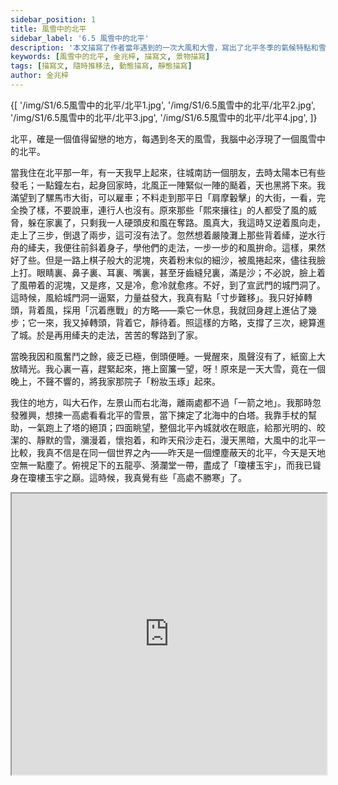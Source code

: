 ```yaml
---
sidebar_position: 1
title: 風雪中的北平
sidebar_label: '6.5 風雪中的北平'
description: '本文描寫了作者當年遇到的一次大風和大雪，寫出了北平冬季的氣候特點和雪後的壯麗景觀，抒發了對這個城市的留戀之情。'
keywords: [風雪中的北平, 金兆梓, 描寫文, 景物描寫]
tags: [描寫文, 隨時推移法, 動態描寫, 靜態描寫]
author: 金兆梓
---
```


<Carousel>
  {[
    '/img/S1/6.5風雪中的北平/北平1.jpg',
    '/img/S1/6.5風雪中的北平/北平2.jpg',
    '/img/S1/6.5風雪中的北平/北平3.jpg',
    '/img/S1/6.5風雪中的北平/北平4.jpg',
  ]}
</Carousel>

<MainText>

<div className="main prose">

<Annotate title='即北京，民國初年建都南京，北京改稱北平。1949 年中華人民共和國成立，以北平為首都，復稱北京。'>北平</Annotate>，確是一個值得留戀的地方，每遇到冬天的風雪，我腦中必浮現了一個風雪中的北平。

當我住在北平那一年，有一天我早上起來，往城南訪一個朋友，去時太陽本已有些<Annotate title="北方土話颳大風之前，日光微弱，太陽周圍有一層朦朧的光圈，看起來好像長了白一樣，稱為發毛。">發毛</Annotate>；一點鐘左右，起身回家時，北風正一陣緊似一陣的颳着，天也黑將下來。我滿望到了<Annotate title='粵 [羅]，[lo4]。'>騾</Annotate>馬市大街，可以雇車；不料走到那平日「<Annotate title="肩膊和肩膊相摩，車輪和車輪相撞。形容人車絡繹不絕，熱鬧擁擠。轂，車輪的中心部分，借代為車輪。粵 [谷]，[guk7]。">肩摩轂擊</Annotate>」的大街，一看，完全換了樣，不要說車，連行人也沒有。原來那些「<Annotate title="形容行人來往眾多，非常熱鬧。攘，粵 [羊]，[joeng4]。">熙來攘往</Annotate>」的人都受了風的威脅，躲在家裏了，只剩我一人硬頭皮和風在奪路。風真大，我這時又逆着風向走，走上了三步，倒退了兩步，這可沒有法了。忽然想着<Annotate title="位於浙江桐廬富春江，又稱七里灘、七里瀨。傳說是東漢嚴光隱居垂釣的地方。">嚴陵灘</Annotate>上那些背着<Annotate title="拉船前進的粗繩。粵 [牽]，[hin1]。">縴</Annotate>，逆水行舟的縴夫，我便往前斜着身子，學他們的走法，一步一步的和風<Annotate title='豁出去。粵 [判]，[pun3]。'>拚</Annotate>命。這樣，果然好了些。但是一路上棋子般大的泥塊，夾着粉末似的細沙，被風捲起來，儘往我臉上打。眼睛裏、鼻子裏、耳裏、嘴裏，甚至牙齒縫兒裏，滿是沙；不必說，臉上着了風帶着的泥塊，又是疼，又是冷，愈冷就愈疼。不好，到了宣武門的城門洞了。這時候，風給城門洞一逼緊，力量益發大，我真有點「寸步難移」。我只好掉轉頭，背着風，採用「沉着應戰」的方略——乘它一休息，我就回身趕上進佔了幾步；它一來，我又掉轉頭，背着它，靜待着。照這樣的方略，支撐了三次，總算進了城。於是再用縴夫的走法，苦苦的奪路到了家。

當晚我因和風奮鬥之餘，疲乏已極，倒頭便睡。一覺醒來，風聲沒有了，紙窗上大放晴光。我心裏一喜，趕緊起來，捲上窗簾一望，呀！原來是一天大雪，竟在一個晚上，不聲不響的，將我家那院子「<Annotate title="白粉裝飾的，白玉雕成的。這裏比喻院中的景物被白雪覆蓋起來的樣子。">粉妝玉琢</Annotate>」起來。

我住的地方，叫大石作，左景山而右北海，離兩處都不過「一箭之地」。我那時忽發雅興，想揀一高處看看北平的雪景，當下揀定了北海中的白塔。我靠手杖的幫助，一氣跑上了塔的絕頂；四面眺望，整個北平內城就收在眼底，給那光明的、皎潔的、靜默的雪，瀰漫着，懷抱着，和昨天飛沙走石，漫天黑暗，大風中的北平一比較，我真不信是在同一個世界之內——昨天是一個煙塵蔽天的北平，今天是天地空無一點塵了。俯視足下的五龍亭、漪瀾堂一帶，盡成了「<Annotate title='形容精美華麗的樓閣。瓊，粵 [鯨]，[king4]。'>瓊樓玉宇</Annotate>」，而我已<Annotate title='縱身向上。聳，粵 [慫]，[sung2]。'>聳身</Annotate>在瓊樓玉宇之巔。這時候，我真覺有些「<Annotate title='高地之寒意令人無法承受。勝：禁得起、承受得了。粵 [升]，[sing1]。'>高處不勝寒</Annotate>」了。

</div>

</MainText>

<iframe
  src='https://www.google.com/maps/embed?pb=!1m46!1m12!1m3!1d4721.593144729981!2d116.37492275978136!3d39.8881682462924!2m3!1f0!2f0!3f0!3m2!1i1024!2i768!4f13.1!4m31!3e2!4m5!1s0x35f04d7becb34f1b%3A0x50665cb0c834365f!2z5Lit5ZyL5YyX5Lqs5biC6KW_5Z-O5Yy66aqh6ams5biC5aSn6KGX!3m2!1d39.889379999999996!2d116.37973!4m5!1s0x35f05280e84312bb%3A0xc20508e3af6e0aca!2z5Lit5ZyL5YyX5Lqs5biC6KW_5Z-O5Y2A5a6j5q2m6ZaA!3m2!1d39.899723!2d116.374314!4m5!1s0x35f052e733d8f6e7%3A0x3610439e65614ccd!2z5Lit5ZyL5YyX5Lqs5biC6KW_5Z-O5Yy65pmv5bGx6KW_6KGXNDblj7flpKfnn7PkvZzog6HlkIwz6Jmf!3m2!1d39.924800999999995!2d116.393811!4m5!1s0x35f052e0cf4da489%3A0x95549f0b9c7f635b!2z5Lit5ZyL5YyX5Lqs6KW_5Z-O5Y2A5pmv5bGx6KW_6KGX5pmv5bGx5YWs5ZyS!3m2!1d39.9250988!2d116.3968433!4m5!1s0x35f052e6b32b6159%3A0xe22c80c89d0ec575!2z5Lit5ZyL5YyX5Lqs5biC6KW_5Z-O5Yy65paH5rSl6KGX5YyX5rW35YWs5ZyS!3m2!1d39.925447399999996!2d116.38926389999999!5e0!3m2!1sen!2shk!4v1647883394195!5m2!1sen!2shk'
  width='100%'
  height='450'
  style={{ border: 0 }}
  allowFullScreen
  loading='lazy'
/>

<Dictionary>

1. 北平：即北京，民國初年建都南京，北京改稱北平。1949 年中華人民共和國成立，以北平為首都，復稱北京。

2. 發毛：北方土話颳大風之前，日光微弱，太陽周圍有一層朦朧的光圈，看起來好像長了白一樣，稱為發毛。

3. 肩摩轂擊：肩膊和肩膊相摩，車輪和車輪相撞。形容人車絡繹不絕，熱鬧擁擠。轂，車輪的中心部分，借代為車輪。<Jypt py="guk1">谷</Jypt>

4. 熙來攘往：形容行人來往眾多，非常熱鬧。攘，<Jypt py="joeng4">羊</Jypt>

5. 嚴陵灘：位於浙江桐廬富春江，又稱七里灘、七里瀨。傳說是東漢嚴光隱居垂釣的地方。

6. 縴：拉船前進的粗繩。<Jypt py="hin1">牽</Jypt>

7. 拚：豁出去。<Jypt py="pun3">判</Jypt>

8. 粉妝玉琢：白粉裝飾的，白玉雕成的。這裏比喻院中的景物被白雪覆蓋起來的樣子。

9. 瓊樓玉宇：形容精美華麗的樓閣。瓊，<Jypt py="king4">鯨</Jypt>

10. 聳身：縱身向上。聳，<Jypt py="sung2">慫</Jypt>

11. 高處不勝寒：高地之寒意令人無法承受。勝：禁得起、承受得了。<Jypt py="sing1">升</Jypt>

</Dictionary>

<Media>
  <Tabs>
    <TabItem value='北京暴雪' default>
      <Youtube id='20XQSJeFxUo' />
    </TabItem>
    <TabItem value='北京暴雪2' default>
      <Youtube id='QBfwzq5w1YE' />
    </TabItem>
  </Tabs>
</Media>

<Appreciation>

<DeepDive title="本文如何運用隨時推移法來描寫北平？">

<table>
  <colgroup>
    <col style={{ width: '20%' }} />
    <col />
    <col style={{ width: '20%' }} />
  </colgroup>
  <thead>
    <tr>
      <th>時段</th>
      <th>景象</th>
      <th>描寫手法</th>
    </tr>
  </thead>
  <tbody>
    <tr>
      <th>上午</th>
      <td>日光微弱，太陽周圍帶有一層朦朧的光圈，是刮大風的先兆。</td>
      <td></td>
    </tr>
    <tr>
      <th>一點鐘左右</th>
      <td>
        刮起大風，天黑起來，騾馬市大街上沒有行人，人們都躲在家裏。作者冒著大風回家，街上的泥塊、細沙被風捲起來，使他寸步難移。
      </td>
      <td>動態描寫</td>
    </tr>
    <tr>
      <th>晚上</th>
      <td>下起大雪來。</td>
      <td></td>
    </tr>
    <tr>
      <th>翌日早上</th>
      <td>
        作者家的院子被白雪「粉妝玉琢」起來。在白塔上遠眺，北平給那光明的、皎潔的、靜默的雪，彌漫著，懷抱著，天地空無一點塵；俯視五龍亭、漪瀾堂一帶，盡成了「瓊樓玉宇」。
      </td>
      <td>靜態描寫</td>
    </tr>
  </tbody>
</table>

作者運用了隨時推移法來描寫北平，這種方法能呈現在不同的時間，包括颳大風和大雪後北平的面貌，把北平的景象描寫得更豐富全面。

</DeepDive>

</Appreciation>

<Challenges>

<ChallengeItem label='評估練習'>

<Quiz href="https://docs.google.com/forms/d/1It9on5tKa_tgMTSm0QPhzbs1oSGqDUllb8y_WOKRzp0/copy" />

<Solution>

<QuizAnswers />

</Solution>

</ChallengeItem>

<ChallengeItem label='字詞配對'>

<iframe src='https://quizlet.com/686446475/match/embed?i=4dc347&x=1jj1' height='500' width='100%' style={{ border: 0 }} />

<NoSolution />

</ChallengeItem>

<ChallengeItem label='課文問答'>

<Tabs>

<TabItem value="內容討論" default>

1. 北平刮大風前，有甚麼預兆？

    <Task>

    北平刮大風前，日光微弱，太陽周圍有一層朦朧的光圈，好像長了白毛一樣。

    </Task>

2.  刮大風時的北平，街上行人的情形怎樣？街上的風勢怎樣？城門洞裏的風勢又怎樣？

    <Task>

    (1) 刮大風時的北平，街上的情形與平日不同，人們都受了風的威脅，躲在家裏，街上沒有了車，也沒有了行人。

    (2) 街上的風勢很大，人在街上走，走上三步，便被風吹後兩步，風刮起的泥沙打在行人的臉上，使人覺得又疼又冷。

    (3) 在城門洞裏，風勢被城門洞一逼緊，力量更大，使人寸步難移。

    </Task>

3.  作者在回家途中和風奪路，經歷了三個階段，試把它們分別寫出來。

    <Task>

    (1) 第一個階段：只是硬著頭皮地走，走上了三步，倒退了兩步，毫無辦法。

    (2) 第二個階段：想起嚴陵灘上那些背著縴，逆水行舟的縴夫，於是往前斜著身子，學著縴夫的走法，一步一步的和風拚命。

    (3) 第三個階段：穿過宣武門的城門洞時，風被城門洞逼緊，風力更大，使他「寸步難移」，只好採用「沈著應戰」的方法：風來，他便掉轉頭，背著風；風一歇，他便回身趕上進佔幾步。用這方略，支撐了三次，才進了城。

    </Task>

4.  作者選了哪一個地點來觀賞雪景？他為甚麼選擇那個地點？

    <Task>

    作者選了北海的白塔來觀賞雪景。因為北海離他的家不遠，而且白塔是個高處，可登塔頂，居高臨下，觀賞整個北平內城的雪景。

    </Task>

5.  作者所見的北平雪景是怎樣的？他欣賞雪景時有甚麼感覺？

    <Task>

    (1) 作者看見整個北平內城被光明的、皎潔的、靜默的雪覆蓋，變成空無一點塵，而北海一帶更變成了瓊樓玉宇。

    (2) 作者欣賞雪景時，有聳身在瓊樓玉宇之巔，高處不勝寒的感覺。

    </Task>

</TabItem>
  
<TabItem value="作法討論">

1.  作者描寫的重點是刮風時的騾馬市大街，為甚麼又寫平日的騾馬市大街？這是甚麼手法？（提示：把兩種相反的東西放在一起而產生效果的修辭手法。）

    <Task>

    (1) 因為他要用騾馬市大街平日熙來攘往的情形，襯托出刮大風時街上連行人都沒有的情形。

    (2) 這種修辭手法叫[襯托](/cheatsheet#修辭手法-襯托)。這裏用熱鬧來襯托冷清，叫做反襯。

    </Task>

2.  作者用了甚麼方法來描寫北平刮大風的情形？（提示：留意文章直接寫風的部分和間接寫風的部分。）

    <Task>

    作者用了直接描寫和間接描寫的方法來描寫北平刮大風的情形。如文中「風真大，我這時又逆著風向走，走上了三步，倒退了兩步」、「風給城門洞一逼緊，力量益發大」，便是直接描寫。而寫騾馬市大街連行人也沒有，寫「眼睛裏、鼻子裏、耳裏、嘴裏，甚至牙齒縫兒裏，滿是沙，……臉上著了風帶著的泥塊，又是疼，又是冷，越冷就越疼」，便是間接描寫。

    </Task>

3.  作者怎樣從描寫刮風的北平過渡到描寫鋪滿白雪的北平？

    <Task>

    作者用了一個小段落，寫他和風奮鬥之後，疲乏已極，倒頭便睡。一覺醒來，風聲沒有了，整個北平城已鋪滿白雪了。這個段落很自然地從描寫刮風的北平過渡到描寫鋪滿白雪的北平。
   
    </Task>

4.  作者欣賞雪景時，觀察點有移動嗎？觀察的角度有甚麼變化？

    <Task>

    (1) 作者欣賞雪景時，觀察點沒有移動，由始至終，都在北海 白塔上。

    (2) 作者觀察的角度有變化，他先「四面眺望」，轉了三百六十度來觀賞整個北平內城的雪景，然後換了一個俯角度，欣賞北海中的雪景。

    </Task>
    
</TabItem>

</Tabs>

<NoSolution />

</ChallengeItem>

</Challenges>
